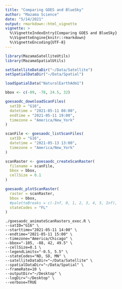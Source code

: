 ```yaml
---
title: "Comparing GOES and BlueSky"
author: "Mazama Science"
date: "5/14/2021"
output: rmarkdown::html_vignette
vignette: >
  %\VignetteIndexEntry{Comparing GOES and BlueSky}
  %\VignetteEngine{knitr::rmarkdown}
  %\VignetteEncoding{UTF-8}
---
```




```r
library(MazamaSatelliteUtils)
library(MazamaSpatialUtils)

setSatelliteDataDir("~/Data/Satellite")
setSpatialDataDir("~/Data/Spatial")

loadSpatialData("NaturalEarthAdm1")

bbox <- c(-89, -78, 24.5, 32)
```

```r
goesaodc_downloadScanFiles(
  satID = "G16",
  datetime = "2021-05-11 08:00",
  endtime = "2021-05-11 19:00",
  timezone = "America/New_York"
)

scanFile <- goesaodc_listScanFiles(
  satID = "G16",
  datetime = "2021-05-13 13:00",
  timezone = "America/New_York"
)

scanRaster <- goesaodc_createScanRaster(
  filename = scanFile,
  bbox = bbox,
  cellSize = 0.1
)

goesaodc_plotScanRaster(
  raster = scanRaster,
  bbox = bbox,
  #paletteBreaks = c(-Inf, 0, 1, 2, 3, 4, 5, Inf),
  stateCodes = "FL"
)
```


```
./goesaodc_animateScanRasters_exec.R \
--satID="G16" \
--starttime="2021-05-11 14:00" \
--endtime="2021-05-11 15:00" \
--timezone="America/Chicago" \
--bbox="-105, -88, 42, 49.5" \
--cellSize=0.1 \
--legendLimits="-0.5, 5.5" \
--stateCodes="ND, SD, MN" \
--satelliteDataDir="~/Data/Satellite" \
--spatialDataDir="~/Data/Spatial" \
--frameRate=10 \
--outputDir="~/Desktop" \
--logDir="~/Desktop" \
--verbose=TRUE
```
